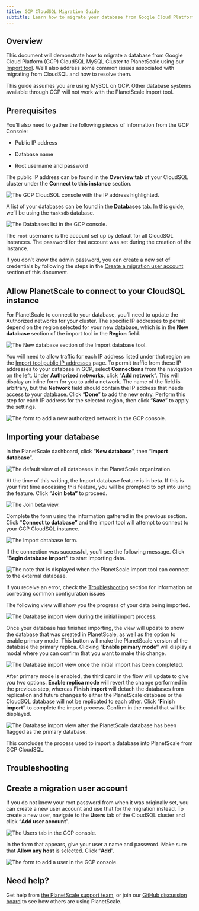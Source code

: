 ```yaml
---
title: GCP CloudSQL Migration Guide
subtitle: Learn how to migrate your database from Google Cloud Platform (GCP) CloudSQL MySQL Cluster into PlanetScale using our Import tool.
---
```


## Overview

This document will demonstrate how to migrate a database from Google Cloud Platform (GCP) CloudSQL MySQL Cluster to PlanetScale using our [Import tool](/concepts/database-imports). We’ll also address some common issues associated with migrating from CloudSQL and how to resolve them.

<InfoBlock type='note'>
  This guide assumes you are using MySQL on GCP. Other database systems available through GCP will not work with the
  PlanetScale import tool.
</InfoBlock>

## Prerequisites

You’ll also need to gather the following pieces of information from the GCP Console:

- Public IP address

- Database name

- Root username and password

The public IP address can be found in the **Overview tab** of your CloudSQL cluster under the **Connect to this instance** section.

![The GCP CloudSQL console with the IP address highlighted.](/img/docs/gcp-cloudsql-migration-guide/the-gcp-cloudsql-console-with-the-ip-address-highlighted.png)

A list of your databases can be found in the **Databases** tab. In this guide, we’ll be using the `tasksdb` database.

![The Databases list in the GCP console.](/img/docs/gcp-cloudsql-migration-guide/the-databases-list-in-the-gcp-console.png)

The `root` username is the account set up by default for all CloudSQL instances. The password for that account was set during the creation of the instance.

<InfoBlock type="note">

If you don’t know the admin password, you can create a new set of credentials by following the steps in the [Create a migration user account](#create-a-migration-user-account) section of this document.

</InfoBlock>

## Allow PlanetScale to connect to your CloudSQL instance

For PlanetScale to connect to your database, you’ll need to update the Authorized networks for your cluster. The specific IP addresses to permit depend on the region selected for your new database, which is in the **New database** section of the import tool in the **Region** field.

![The New database section of the Import database tool.](/img/docs/import-tool-region-highlight.png)

You will need to allow traffic for each IP address listed under that region on the [Import tool public IP addresses](/reference/import-tool-migration-addresses) page. To permit traffic from these IP addresses to your database in GCP, select **Connections** from the navigation on the left. Under **Authorized networks**, click “**Add network**”. This will display an inline form for you to add a network. The name of the field is arbitrary, but the **Network** field should contain the IP address that needs access to your database. Click “**Done**” to add the new entry. Perform this step for each IP address for the selected region, then click “**Save**” to apply the settings.

![The form to add a new authorized network in the GCP console.](/img/docs/gcp-cloudsql-migration-guide/the-form-to-add-a-new-authorized-network-in-the-gcp-console.png)

## Importing your database

In the PlanetScale dashboard, click “**New database**”, then “**Import database**”.

![The default view of all databases in the PlanetScale organization.](/img/docs/gcp-cloudsql-migration-guide/the-default-view-of-all-databases-in-the-planetscale-organization.png)

At the time of this writing, the Import database feature is in beta. If this is your first time accessing this feature, you will be prompted to opt into using the feature. Click “**Join beta”** to proceed.

![The Join beta view.](/img/docs/gcp-cloudsql-migration-guide/the-join-beta-view.png)

Complete the form using the information gathered in the previous section. Click "**Connect to database”** and the import tool will attempt to connect to your GCP CloudSQL instance.

![The Import database form.](/img/docs/gcp-cloudsql-migration-guide/the-import-database-form.png)

If the connection was successful, you’ll see the following message. Click “**Begin database import”** to start importing data.

![The note that is displayed when the PlanetScale import tool can connect to the external database.](/img/docs/gcp-cloudsql-migration-guide/the-note-displayed-when-the-planetscale-import-tool-can-connect-to-the-external-database.png)

<InfoBlock type="note">

If you receive an error, check the [Troubleshooting](#troubleshooting) section for information on correcting common configuration issues

</InfoBlock>

The following view will show you the progress of your data being imported.

![The Database import view during the initial import process.](/img/docs/gcp-cloudsql-migration-guide/the-database-import-view-during-the-initial-import-process.png)

Once your database has finished importing, the view will update to show the database that was created in PlanetScale, as well as the option to enable primary mode. This button will make the PlanetScale version of the database the primary replica. Clicking “**Enable primary mode”** will display a modal where you can confirm that you want to make this change.

![The Database import view once the initial import has been completed.](/img/docs/gcp-cloudsql-migration-guide/the-database-import-view-once-the-initial-import-has-been-completed.png)

After primary mode is enabled, the third card in the flow will update to give you two options. **Enable replica mode** will revert the change performed in the previous step, whereas **Finish import** will detach the databases from replication and future changes to either the PlanetScale database or the CloudSQL database will not be replicated to each other. Click “**Finish import”** to complete the import process. Confirm in the modal that will be displayed.

![The Database import view after the PlanetScale database has been flagged as the primary database.](/img/docs/gcp-cloudsql-migration-guide/the-database-import-view-after-the-planetscale-database-has-been-flagged-as-the-primary-database.png)

This concludes the process used to import a database into PlanetScale from GCP CloudSQL.

## Troubleshooting

## Create a migration user account

If you do not know your root password from when it was originally set, you can create a new user account and use that for the migration instead. To create a new user, navigate to the **Users** tab of the CloudSQL cluster and click “**Add user account**”.

![The Users tab in the GCP console.](/img/docs/gcp-cloudsql-migration-guide/the-users-tab-in-the-gcp-console.png)

In the form that appears, give your user a name and password. Make sure that **Allow any host** is selected. Click “**Add**”.

![The form to add a user in the GCP console.](/img/docs/gcp-cloudsql-migration-guide/the-form-to-add-a-user-in-the-gcp-console.png)

## Need help?

Get help from [the PlanetScale support team](https://support.planetscale.com/), or join our [GitHub discussion board](https://github.com/planetscale/discussion/discussions) to see how others are using PlanetScale.
